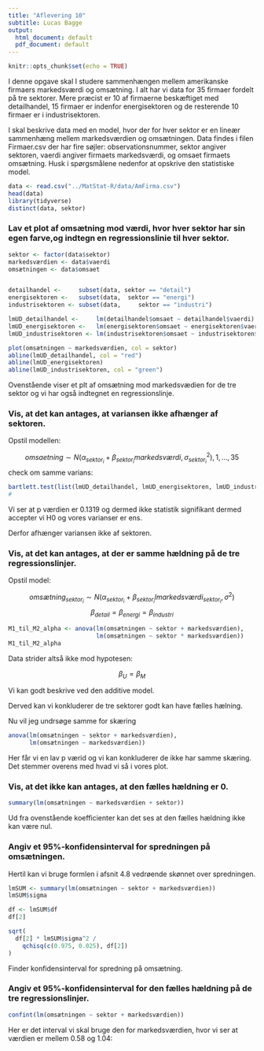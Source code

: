 ```yaml
---
title: "Aflevering 10"
subtitle: Lucas Bagge
output:
  html_document: default
  pdf_document: default
---
```


```r
knitr::opts_chunk$set(echo = TRUE)
```

I denne opgave skal I studere sammenhængen mellem amerikanske firmaers markedsværdi og omsætning. I alt har vi data for 35 firmaer fordelt på tre sektorer. Mere præcist er 10 af firmaerne beskæftiget med detailhandel, 15 firmaer er indenfor energisektoren og de resterende 10 firmaer er i industrisektoren.

I skal beskrive data med en model, hvor der for hver sektor er en lineær sammenhæng mellem markedsværdien og omsætningen. Data findes i filen Firmaer.csv der har fire søjler: observationsnummer, sektor angiver sektoren, vaerdi angiver firmaets markedsværdi, og omsaet firmaets omsætning. Husk i spørgsmålene nedenfor at opskrive den statistiske model.

```r
data <- read.csv("../MatStat-R/data/AmFirma.csv")
head(data)
library(tidyverse)
distinct(data, sektor)
```


### Lav et plot af omsætning mod værdi, hvor hver sektor har sin egen farve,og indtegn en regressionslinie til hver sektor.

```r
sektor <- factor(data$sektor)
markedsværdien <- data$vaerdi
omsætningen <- data$omsaet


detailhandel <-     subset(data, sektor == "detail")
energisektoren <-   subset(data,  sektor == "energi")
industrisektoren <- subset(data,     sektor == "industri")

lmUD_detailhandel <-     lm(detailhandel$omsaet ~ detailhandel$vaerdi)
lmUD_energisektoren <-   lm(energisektoren$omsaet ~ energisektoren$vaerdi)
lmUD_industrisektoren <- lm(industrisektoren$omsaet ~ industrisektoren$vaerdi)

plot(omsætningen ~ markedsværdien, col = sektor)
abline(lmUD_detailhandel, col = "red")
abline(lmUD_energisektoren)
abline(lmUD_industrisektoren, col = "green")
```

Ovenstående viser et plt af omsætning mod markedsvædien for de tre sektor og vi har også indtegnet en regressionslinje. 

### Vis, at det kan antages, at variansen ikke afhænger af sektoren.

Opstil modellen:

$$
omsaetning\sim N(\alpha_{sektor_i} + \beta_{sektor_i}markedsværdi, \sigma^2_{sektor_i}),1,...,35
$$
check om samme varians:

```r
bartlett.test(list(lmUD_detailhandel, lmUD_energisektoren, lmUD_industrisektoren))
#  
```


Vi ser at p værdien er 0.1319 og dermed ikke statistik signifikant dermed accepter vi H0 og vores varianser er ens. 

Derfor afhænger variansen ikke af sektoren.

### Vis, at det kan antages, at der er samme hældning på de tre regressionslinjer.

Opstil model:

$$
omsætning_{sektor_i}\sim N(\alpha_{sektor_i} + \beta_{sektor_i}lmarkedsværdi_{sektor_i}, \sigma^2)
$$
$$
\beta_{detail}=\beta_{energi}=\beta_{industri}
$$

```r
M1_til_M2_alpha <- anova(lm(omsætningen ~ sektor + markedsværdien), 
                         lm(omsætningen ~ sektor * markedsværdien))
M1_til_M2_alpha
```

Data strider altså ikke mod hypotesen:

$$
\beta_U=\beta_M
$$

Vi kan godt beskrive ved den additive model.

Derved kan vi konkluderer de tre sektorer godt kan have fælles hælning.

Nu vil jeg undrsøge samme for skæring

```r
anova(lm(omsætningen ~ sektor + markedsværdien),
      lm(omsætningen ~ markedsværdien))
```

Her får vi en lav p værid og vi kan konkluderer de ikke har samme skæring. Det
stemmer overens med hvad vi så i vores plot.


###  Vis, at det ikke kan antages, at den fælles hældning er 0.

```r
summary(lm(omsætningen ~ markedsværdien + sektor))
```

Ud fra ovenstående koefficienter kan det ses at den fælles hældning ikke kan være nul.


### Angiv et 95%-konfidensinterval for spredningen på omsætningen.

Hertil kan vi bruge formlen i afsnit 4.8 vedrøende skønnet over spredningen.

```r
lmSUM <- summary(lm(omsætningen ~ sektor + markedsværdien))
lmSUM$sigma
```

```r
df <- lmSUM$df
df[2]
```

```r
sqrt(
  df[2] * lmSUM$sigma^2 /
    qchisq(c(0.975, 0.025), df[2])
)
```

Finder konfidensinterval for spredning på omsætning.


### Angiv et 95%-konfidensinterval for den fælles hældning på de tre regressionslinjer.

```r
confint(lm(omsætningen ~ sektor + markedsværdien))
```

Her er det interval vi skal bruge den for markedsværdien, hvor vi ser at værdien
er mellem 0.58 og 1.04:


